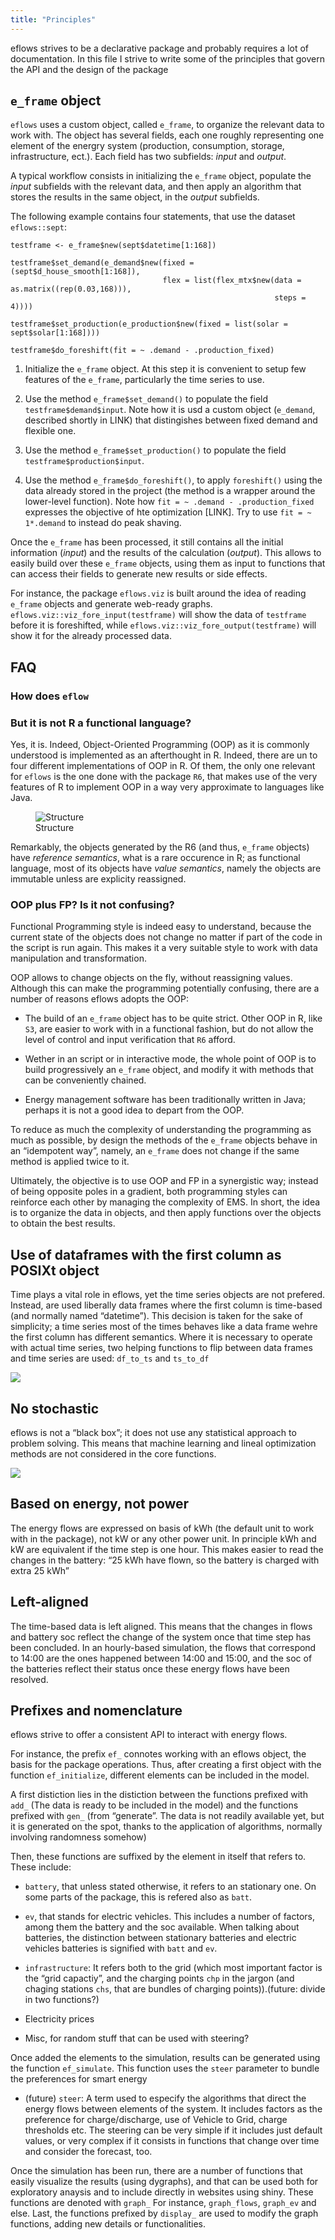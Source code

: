 ```yaml
---
title: "Principles"
---
```


eflows strives to be a declarative package and probably requires a lot of documentation. In this file I strive to write some of the principles that govern the API and the design of the package

## `e_frame` object
`eflows` uses a custom object, called `e_frame`, to organize the relevant data to work with. The object has several fields, each one roughly representing one element of the energry system (production, consumption, storage, infrastructure, ect.). Each field has two subfields: *input* and *output*.

A typical workflow consists in initializing the `e_frame` object, populate the *input* subfields with the relevant data, and then apply an algorithm that stores the results in the same object, in the *output* subfields.

The following example contains four statements, that use the dataset `eflows::sept`:

```
testframe <- e_frame$new(sept$datetime[1:168])

testframe$set_demand(e_demand$new(fixed = (sept$d_house_smooth[1:168]),
                                  flex = list(flex_mtx$new(data = as.matrix((rep(0.03,168))),
                                                           steps = 4))))

testframe$set_production(e_production$new(fixed = list(solar = sept$solar[1:168])))

testframe$do_foreshift(fit = ~ .demand - .production_fixed)
```
1. Initialize the `e_frame` object. At this step it is convenient to setup few features of the `e_frame`, particularly the time series to use. 

2. Use the method `e_frame$set_demand()` to populate the field `testframe$demand$input`. Note how it is usd a custom object (`e_demand`, described shortly in LINK) that distingishes between fixed demand and flexible one. 

3. Use the method `e_frame$set_production()` to populate the field `testframe$production$input`.

4. Use the method `e_frame$do_foreshift()`, to apply `foreshift()` using the data already stored in the project (the method is a wrapper around the lower-level function). Note how `fit = ~ .demand - .production_fixed` expresses the objective of hte optimization [LINK]. Try to use `fit = ~ 1*.demand` to instead do peak shaving. 

Once the `e_frame` has been processed, it still contains all the initial information (*input*) and the results of the calculation (*output*). This allows to easily build over these `e_frame` objects, using them as input to functions that can access their fields to generate new results or side effects. 

For instance, the package `eflows.viz` is built around the idea of reading `e_frame` objects and generate web-ready graphs. `eflows.viz::viz_fore_input(testframe)` will show the data of `testframe` before it is foreshifted, while `eflows.viz::viz_fore_output(testframe)` will show it for the already processed data. 






## FAQ

### How does `eflow`


### But it is not R a functional language?

Yes, it is. Indeed, Object-Oriented Programming (OOP) as it is commonly understood is implemented as an afterthought in R. Indeed, there are un to four different implementations of OOP in R. Of them, the only one relevant for `eflows` is the one done with the package `R6`, that makes use of the very features of R to implement OOP in a way very approximate to languages like Java. 

![Structure](../../www/images/general/reference-value.gif)


Remarkably, the objects generated by the R6 (and thus, `e_frame` objects) have *reference semantics*, what is a rare occurence in R; as functional language, most of its objects have *value semantics*, namely the objects are immutable unless are explicity reassigned. 

### OOP plus FP? Is it not confusing?

Functional Programming style is indeed easy to understand, because the current state of the objects does not change no matter if part of the code in the script is run again. This makes it a very suitable style to work with data manipulation and transformation. 

OOP allows to change objects on the fly, without reassigning values. Although this can make the programming potentially confusing, there are a number of reasons eflows adopts the OOP: 

- The build of an `e_frame` object has to be quite strict. Other OOP in R, like `S3`, are easier to work with in a functional fashion, but do not allow the level of control and input verification that `R6` afford. 

- Wether in an script or in interactive mode, the whole point of OOP is to build progressively an `e_frame` object, and modify it with methods that can be conveniently chained. 

- Energy management software has been traditionally written in Java; perhaps it is not a good idea to depart from the OOP. 

To reduce as much the complexity of understanding the programming as much as possible, by design the methods of the `e_frame` objects behave in an "idempotent way", namely, an `e_frame` does not change if the same method is applied twice to it. 

Ultimately, the objective is to use OOP and FP in a synergistic way; instead of being opposite poles in a gradient, both programming styles can reinforce each other by managing the complexity of EMS. In short, the idea is to organize the data in objects, and then apply functions over the objects to obtain the best results. 




## Use of dataframes with the first column as POSIXt object {.test}

Time plays a vital role in eflows, yet the time series objects are not prefered. Instead, are used liberally data frames where the first column is time-based (and normally named "datetime"). This decision is taken for the sake of simplicity; a time series most of the times behaves like a data frame wehre the first column has different semantics. Where it is necessary to operate with actual time series, two helping functions to flip between data frames and time series are used: `df_to_ts` and `ts_to_df`

<div class="broadImage">
<img src="../../www/images/general/difference.png">
</div>

## No stochastic
eflows is not a "black box"; it does not use any statistical approach to problem solving. This means that machine learning and lineal optimization methods are not considered in the core functions.    

<div class="broadImage">
<img src="../../www/images/general/structure.png">
</div>

<!-- ![Structure](../../www/images/general/structure.png) -->

## Based on energy, not power
The energy flows are expressed on basis of kWh (the default unit to work with in the package), not kW or any other power unit. In principle kWh and kW are equivalent if the time step is one hour. This makes easier to read the changes in the battery: "25 kWh have flown, so the battery is charged with extra 25 kWh"




## Left-aligned
The time-based data is left aligned. This means that the changes in flows and battery soc reflect the change of the system once that time step has been concluded. In an hourly-based simulation, the flows that correspond to 14:00 are the ones happened between 14:00 and 15:00, and the soc of the batteries reflect their status once these energy flows have been resolved. 

## Prefixes and nomenclature
eflows strive to offer a consistent API to interact with energy flows. 

For instance, the prefix `ef_` connotes working with an eflows object, the basis for the package operations. Thus, after creating a first object with the function `ef_initialize`, different elements can be included in the model. 

A first distiction lies in the distiction between the functions prefixed with `add_` (The data is ready to be included in the model) and the functions prefixed with `gen_` (from "generate". The data is not readily available yet, but it is generated on the spot, thanks to the application of algorithms, normally involving randomness somehow)

Then, these functions are suffixed by the element in itself that refers to. These include: 

- `battery`, that unless stated otherwise, it refers to an stationary one. On some parts of the package, this is refered also as `batt`.
- `ev`, that stands for electric vehicles. This includes a number of factors, among them the battery and the soc available. When talking about batteries, the distinction between stationary batteries and electric vehicles batteries is signified with `batt` and `ev`.

- `infrastructure`: It refers both to the grid (which most important factor is the "grid capactiy", and the charging points `chp` in the jargon (and chaging stations `chs`, that are bundles of charging points)).(future: divide in two functions?)

- Electricity prices
- Misc, for random stuff that can be used with steering?

Once added the elements to the simulation, results can be generated using the function `ef_simulate`. This function uses the `steer` parameter to bundle the preferences for smart energy

- (future) `steer`: A term used to especify the algorithms that direct the energy flows between elements of the system. It includes factors as the preference for charge/discharge, use of Vehicle to Grid, charge thresholds etc. The steering can be very simple if it includes just default values, or very complex if it consists in functions that change over time and consider the forecast, too. 

Once the simulation has been run, there are a number of functions that easily visualize the results (using dygraphs), and that can be used both for exploratory anaysis and to include directly in websites using shiny. These functions are denoted with `graph_` For instance, `graph_flows`, `graph_ev` and else. Last, the functions prefixed by `display_` are used to modify the graph functions, adding new details or functionalities. 
